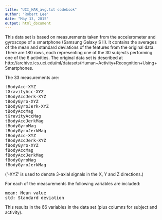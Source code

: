 ```yaml
---
title: "UCI_HAR_avg.txt codebook"
author: "Robert Lee"
date: "May 13, 2015"
output: html_document
---
```


This data set is based on measurements taken from the accelerometer and gyroscope of a smartphone (Samsung Galaxy S II).  It contains the averages of the mean and standard deviations of the features from the original data.  There are 180 rows, each representing one of the 30 subjects performing one of the 6 activities.  The original data set is described at http://archive.ics.uci.edu/ml/datasets/Human+Activity+Recognition+Using+Smartphones.  

The 33 measurements are: 
<pre>
tBodyAcc-XYZ
tGravityAcc-XYZ
tBodyAccJerk-XYZ
tBodyGyro-XYZ
tBodyGyroJerk-XYZ
tBodyAccMag
tGravityAccMag
tBodyAccJerkMag
tBodyGyroMag
tBodyGyroJerkMag
fBodyAcc-XYZ
fBodyAccJerk-XYZ
fBodyGyro-XYZ
fBodyAccMag
fBodyAccJerkMag
fBodyGyroMag
fBodyGyroJerkMag
</pre>

('-XYZ' is used to denote 3-axial signals in the X, Y and Z directions.)

For each of the measurements the following variables are included:
<pre>
mean: Mean value
std: Standard deviation
</pre>

This results in the 66 variables in the data set (plus columns for subject and activity).

<BR><BR>